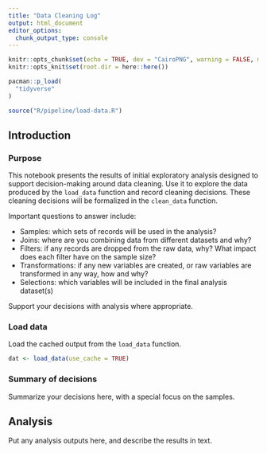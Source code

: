 ```yaml
---
title: "Data Cleaning Log"
output: html_document
editor_options: 
  chunk_output_type: console
---
```


```r
knitr::opts_chunk$set(echo = TRUE, dev = "CairoPNG", warning = FALSE, message = FALSE)
knitr::opts_knit$set(root.dir = here::here())
```

```r
pacman::p_load(
  "tidyverse"
)

source("R/pipeline/load-data.R")
```


## Introduction

### Purpose

This notebook presents the results of initial exploratory analysis designed to support decision-making around data cleaning. Use it to explore the data produced by the `load_data` function and record cleaning decisions. These cleaning decisions will be formalized in the `clean_data` function. 

Important questions to answer include: 

- Samples: which sets of records will be used in the analysis? 
- Joins: where are you combining data from different datasets and why?
- Filters: if any records are dropped from the raw data, why? What impact does each filter have on the sample size? 
- Transformations: if any new variables are created, or raw variables are transformed in any way, how and why? 
- Selections: which variables will be included in the final analysis dataset(s)

Support your decisions with analysis where appropriate. 

### Load data

Load the cached output from the `load_data` function. 

```r
dat <- load_data(use_cache = TRUE)
```

### Summary of decisions

Summarize your decisions here, with a special focus on the samples. 


## Analysis

Put any analysis outputs here, and describe the results in text. 


